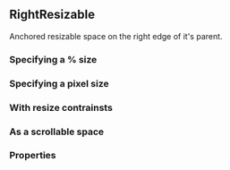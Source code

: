 

<CommonHeader />

<Meta of={RightResizableStories} />

## RightResizable

Anchored resizable space on the right edge of it's parent.

### Specifying a % size

<Canvas>
  <Story of={RightResizableStories.Default} />
</Canvas>

### Specifying a pixel size

<Canvas>
  <Story of={RightResizableStories.DefaultPx} />
</Canvas>

### With resize contrainsts

<Canvas>
  <Story of={RightResizableStories.WithResizeConstraints} />
</Canvas>

### As a scrollable space

<Canvas>
  <Story of={RightResizableStories.Scrollable} />
</Canvas>

### Properties

<Story of={RightResizableStories.Properties} />
